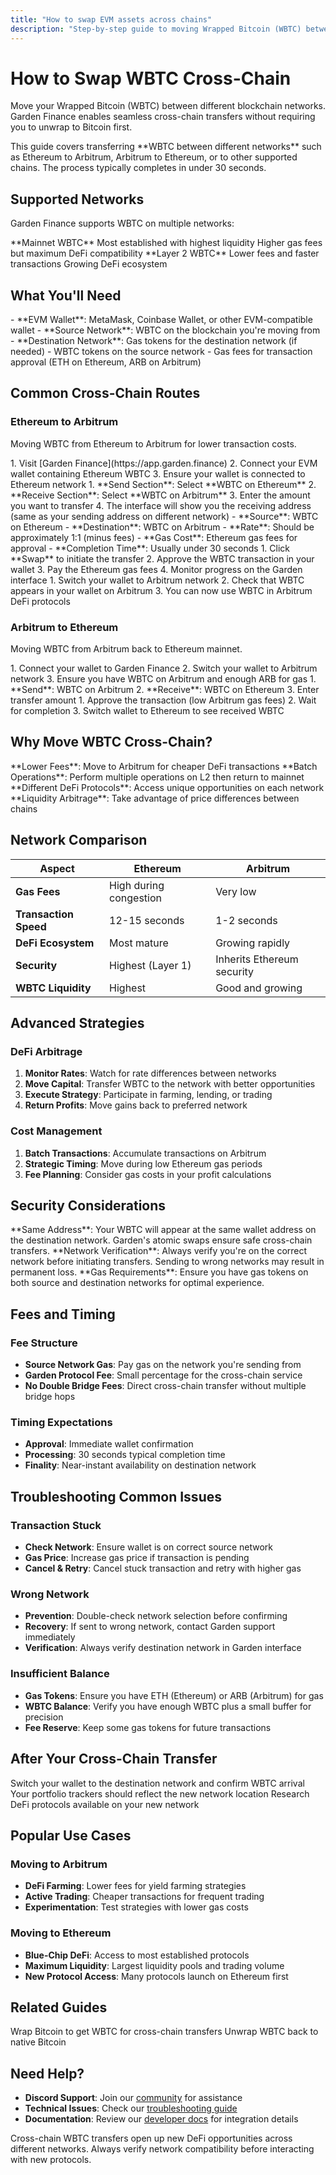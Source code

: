 ```yaml
---
title: "How to swap EVM assets across chains"
description: "Step-by-step guide to moving Wrapped Bitcoin (WBTC) between Ethereum, Arbitrum, and other supported networks using Garden Finance"
---
```


# How to Swap WBTC Cross-Chain

Move your Wrapped Bitcoin (WBTC) between different blockchain networks. Garden Finance enables seamless cross-chain transfers without requiring you to unwrap to Bitcoin first.

<Info>
This guide covers transferring **WBTC between different networks** such as Ethereum to Arbitrum, Arbitrum to Ethereum, or to other supported chains. The process typically completes in under 30 seconds.
</Info>

## Supported Networks

Garden Finance supports WBTC on multiple networks:

<CardGroup cols={2}>
  <Card title="Ethereum" icon="ethereum">
    **Mainnet WBTC**  
    Most established with highest liquidity  
    Higher gas fees but maximum DeFi compatibility
  </Card>
  <Card title="Arbitrum" icon="triangle">
    **Layer 2 WBTC**  
    Lower fees and faster transactions  
    Growing DeFi ecosystem
  </Card>
</CardGroup>

## What You'll Need

<Steps>
  <Step title="Wallet Requirements">
    - **EVM Wallet**: MetaMask, Coinbase Wallet, or other EVM-compatible wallet
    - **Source Network**: WBTC on the blockchain you're moving from
    - **Destination Network**: Gas tokens for the destination network (if needed)
  </Step>
  <Step title="Network Assets">
    - WBTC tokens on the source network
    - Gas fees for transaction approval (ETH on Ethereum, ARB on Arbitrum)
  </Step>
</Steps>

## Common Cross-Chain Routes

### Ethereum to Arbitrum

Moving WBTC from Ethereum to Arbitrum for lower transaction costs.

<Steps>
  <Step title="Connect Wallet">
    1. Visit [Garden Finance](https://app.garden.finance)
    2. Connect your EVM wallet containing Ethereum WBTC
    3. Ensure your wallet is connected to Ethereum network
  </Step>

  <Step title="Configure Cross-Chain Swap">
    1. **Send Section**: Select **WBTC on Ethereum**
    2. **Receive Section**: Select **WBTC on Arbitrum**
    3. Enter the amount you want to transfer
    4. The interface will show you the receiving address (same as your sending address on different network)
  </Step>

  <Step title="Review Transfer Details">
    - **Source**: WBTC on Ethereum
    - **Destination**: WBTC on Arbitrum  
    - **Rate**: Should be approximately 1:1 (minus fees)
    - **Gas Cost**: Ethereum gas fees for approval
    - **Completion Time**: Usually under 30 seconds
  </Step>

  <Step title="Execute Transfer">
    1. Click **Swap** to initiate the transfer
    2. Approve the WBTC transaction in your wallet
    3. Pay the Ethereum gas fees
    4. Monitor progress on the Garden interface
  </Step>

  <Step title="Verify Receipt">
    1. Switch your wallet to Arbitrum network
    2. Check that WBTC appears in your wallet on Arbitrum
    3. You can now use WBTC in Arbitrum DeFi protocols
  </Step>
</Steps>

### Arbitrum to Ethereum

Moving WBTC from Arbitrum back to Ethereum mainnet.

<Steps>
  <Step title="Setup">
    1. Connect your wallet to Garden Finance
    2. Switch your wallet to Arbitrum network
    3. Ensure you have WBTC on Arbitrum and enough ARB for gas
  </Step>

  <Step title="Configure Reverse Swap">
    1. **Send**: WBTC on Arbitrum
    2. **Receive**: WBTC on Ethereum
    3. Enter transfer amount
  </Step>

  <Step title="Complete Transfer">
    1. Approve the transaction (low Arbitrum gas fees)
    2. Wait for completion
    3. Switch wallet to Ethereum to see received WBTC
  </Step>
</Steps>

## Why Move WBTC Cross-Chain?

<CardGroup cols={2}>
  <Card title="Cost Optimization" icon="dollar-sign">
    **Lower Fees**: Move to Arbitrum for cheaper DeFi transactions  
    **Batch Operations**: Perform multiple operations on L2 then return to mainnet
  </Card>
  <Card title="Ecosystem Access" icon="network-wired">
    **Different DeFi Protocols**: Access unique opportunities on each network  
    **Liquidity Arbitrage**: Take advantage of price differences between chains
  </Card>
</CardGroup>

## Network Comparison

| Aspect | Ethereum | Arbitrum |
|--------|----------|----------|
| **Gas Fees** | High during congestion | Very low |
| **Transaction Speed** | 12-15 seconds | 1-2 seconds |
| **DeFi Ecosystem** | Most mature | Growing rapidly |
| **Security** | Highest (Layer 1) | Inherits Ethereum security |
| **WBTC Liquidity** | Highest | Good and growing |

## Advanced Strategies

### DeFi Arbitrage
1. **Monitor Rates**: Watch for rate differences between networks
2. **Move Capital**: Transfer WBTC to the network with better opportunities
3. **Execute Strategy**: Participate in farming, lending, or trading
4. **Return Profits**: Move gains back to preferred network

### Cost Management
1. **Batch Transactions**: Accumulate transactions on Arbitrum
2. **Strategic Timing**: Move during low Ethereum gas periods
3. **Fee Planning**: Consider gas costs in your profit calculations

## Security Considerations

<Info>
**Same Address**: Your WBTC will appear at the same wallet address on the destination network. Garden's atomic swaps ensure safe cross-chain transfers.
</Info>

<Warning>
**Network Verification**: Always verify you're on the correct network before initiating transfers. Sending to wrong networks may result in permanent loss.
</Warning>

<Note>
**Gas Requirements**: Ensure you have gas tokens on both source and destination networks for optimal experience.
</Note>

## Fees and Timing

### Fee Structure
- **Source Network Gas**: Pay gas on the network you're sending from
- **Garden Protocol Fee**: Small percentage for the cross-chain service  
- **No Double Bridge Fees**: Direct cross-chain transfer without multiple bridge hops

### Timing Expectations
- **Approval**: Immediate wallet confirmation
- **Processing**: 30 seconds typical completion time
- **Finality**: Near-instant availability on destination network

## Troubleshooting Common Issues

### Transaction Stuck
- **Check Network**: Ensure wallet is on correct source network
- **Gas Price**: Increase gas price if transaction is pending
- **Cancel & Retry**: Cancel stuck transaction and retry with higher gas

### Wrong Network
- **Prevention**: Double-check network selection before confirming
- **Recovery**: If sent to wrong network, contact Garden support immediately
- **Verification**: Always verify destination network in Garden interface

### Insufficient Balance
- **Gas Tokens**: Ensure you have ETH (Ethereum) or ARB (Arbitrum) for gas
- **WBTC Balance**: Verify you have enough WBTC plus a small buffer for precision
- **Fee Reserve**: Keep some gas tokens for future transactions

## After Your Cross-Chain Transfer

<Steps>
  <Step title="Verify Receipt">
    Switch your wallet to the destination network and confirm WBTC arrival
  </Step>
  <Step title="Update Portfolio">
    Your portfolio trackers should reflect the new network location
  </Step>
  <Step title="Explore Opportunities">
    Research DeFi protocols available on your new network
  </Step>
</Steps>

## Popular Use Cases

### Moving to Arbitrum
- **DeFi Farming**: Lower fees for yield farming strategies
- **Active Trading**: Cheaper transactions for frequent trading
- **Experimentation**: Test strategies with lower gas costs

### Moving to Ethereum
- **Blue-Chip DeFi**: Access to most established protocols
- **Maximum Liquidity**: Largest liquidity pools and trading volume
- **New Protocol Access**: Many protocols launch on Ethereum first

## Related Guides

<CardGroup cols={2}>
  <Card title="BTC to WBTC" icon="bitcoin" href="/home/resources/guides/swap/btc-wbtc">
    Wrap Bitcoin to get WBTC for cross-chain transfers
  </Card>
  <Card title="WBTC to BTC" icon="arrows-rotate" href="/home/resources/guides/swap/wbtc-btc">
    Unwrap WBTC back to native Bitcoin
  </Card>
</CardGroup>

## Need Help?

- **Discord Support**: Join our [community](https://discord.gg/B7RczEFuJ5) for assistance
- **Technical Issues**: Check our [troubleshooting guide](/developers/troubleshooting)
- **Documentation**: Review our [developer docs](/developers/overview) for integration details

<Info>
Cross-chain WBTC transfers open up new DeFi opportunities across different networks. Always verify network compatibility before interacting with new protocols.
</Info> 
